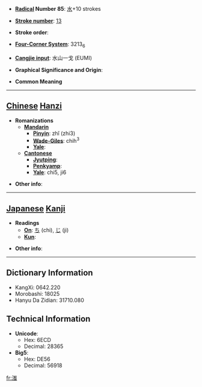 * '''[[Wiktionary:Chinese radical index| Radical]] Number 85''': [[Wiktionary:Chinese radical index 水|水]]+10 strokes

* '''[[Wiktionary:Chinese total strokes index|Stroke number]]''': [[Wiktionary:Chinese total strokes index 13|13]]

* '''Stroke order''': 

* '''[[Wiktionary:Chinese four corner index|Four-Corner System]]''': 3213<sub>6</sub>

* '''[[Wiktionary:Chinese Cangjie index|Cangjie input]]''': 水山一戈 (EUMI)

* '''Graphical Significance and Origin''': 

* '''Common Meaning'''

----

== [[Chinese]] [[Hanzi]] ==

* '''Romanizations'''
** '''[[Mandarin]]'''
*** '''[[Pinyin]]''': zhǐ (zhi3)
*** '''[[Wade-Giles]]''': chih<sup>3</sup>
*** '''[[Yale]]''': 
** '''[[Cantonese]]'''
*** '''[[Jyutping]]''':
*** '''[[Penkyamp]]''': 
*** '''[[Yale]]''': chi5, ji6

* '''Other info''': 

----

== [[Japanese]] [[Kanji]] ==

* '''Readings'''
** '''[[On]]''': [[ち]] (chi), [[じ]] (ji)
** '''[[Kun]]''': 

* '''Other info''':  

----

== Dictionary Information ==

* KangXi: 0642.220
* Morobashi: 18025
* Hanyu Da Zidian: 31710.080

== Technical Information ==

* '''Unicode''':
** Hex: 6ECD
** Decimal: 28365
* '''Big5''':
** Hex: DE56
** Decimal: 56918

[[fr:滍]]